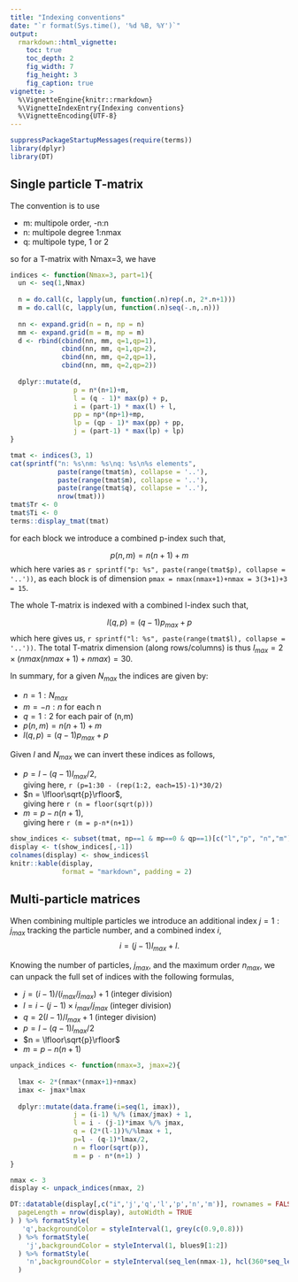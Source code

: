 ```yaml
---
title: "Indexing conventions"
date: "`r format(Sys.time(), '%d %B, %Y')`"
output:
  rmarkdown::html_vignette:
    toc: true
    toc_depth: 2
    fig_width: 7
    fig_height: 3
    fig_caption: true
vignette: >
  %\VignetteEngine{knitr::rmarkdown}
  %\VignetteIndexEntry{Indexing conventions}
  %\VignetteEncoding{UTF-8}
---
```



```r
suppressPackageStartupMessages(require(terms))
library(dplyr)
library(DT)
```

## Single particle T-matrix


The convention is to use

- m: multipole order, -n:n
- n: multipole degree 1:nmax
- q: multipole type, 1 or 2

so for a T-matrix with Nmax=3, we have

```r

indices <- function(Nmax=3, part=1){
  un <- seq(1,Nmax)
  
  n = do.call(c, lapply(un, function(.n)rep(.n, 2*.n+1)))
  m = do.call(c, lapply(un, function(.n)seq(-.n,.n)))
  
  nn <- expand.grid(n = n, np = n)
  mm <- expand.grid(m = m, mp = m)
  d <- rbind(cbind(nn, mm, q=1,qp=1),
             cbind(nn, mm, q=1,qp=2),
             cbind(nn, mm, q=2,qp=1),
             cbind(nn, mm, q=2,qp=2))
  
  dplyr::mutate(d, 
                p = n*(n+1)+m, 
                l = (q - 1)* max(p) + p,
                i = (part-1) * max(l) + l,
                pp = np*(np+1)+mp,
                lp = (qp - 1)* max(pp) + pp,
                j = (part-1) * max(lp) + lp)
}

tmat <- indices(3, 1)
cat(sprintf("n: %s\nm: %s\nq: %s\n%s elements",
            paste(range(tmat$n), collapse = '..'), 
            paste(range(tmat$m), collapse = '..'), 
            paste(range(tmat$q), collapse = '..'), 
            nrow(tmat)))
tmat$Tr <- 0
tmat$Ti <- 0
terms::display_tmat(tmat)
```

for each block we introduce a combined p-index such that,

$$
p(n,m) = n(n+1)+m
$$
which here varies as `r sprintf("p: %s", paste(range(tmat$p), collapse = '..'))`, as each block is of dimension `pmax = nmax(nmax+1)+nmax = 3(3+1)+3 = 15`.

The whole T-matrix is indexed with a combined l-index such that,

$$
l(q,p) = (q-1)p_{max} + p 
$$
which here gives us,
`r sprintf("l: %s", paste(range(tmat$l), collapse = '..'))`. The total T-matrix dimension (along rows/columns) is thus $l_{max}=2\times(nmax(nmax+1)+nmax)=30$.

In summary, for a given $N_{max}$ the indices are given by:

- $n=1:N_{max}$
- $m=-n:n$ for each n
- $q=1:2$ for each pair of (n,m)
- $p(n,m) = n(n+1)+m$
- $l(q,p) = (q-1)p_{max} + p$

Given $l$ and $N_{max}$ we can invert these indices as follows,

- $p = l - (q-1)l_{max}/2$,   
giving here, `r (p=1:30 - (rep(1:2, each=15)-1)*30/2)`
- $n = \lfloor\sqrt{p}\rfloor$,   
giving here `r (n = floor(sqrt(p)))`
- $m = p - n(n+1)$,   
giving here `r (m = p-n*(n+1))`

```r
show_indices <- subset(tmat, np==1 & mp==0 & qp==1)[c("l","p", "n","m")]
display <- t(show_indices[,-1])
colnames(display) <- show_indices$l
knitr::kable(display, 
             format = "markdown", padding = 2)
```

## Multi-particle matrices

When combining multiple particles we introduce an additional index $j=1:j_{max}$ tracking the particle number, and a combined index $i$,
$$
i = (j-1) l_{max} + l.
$$

Knowing the number of particles, $j_{max}$, and the maximum order $n_{max}$, we can unpack the full set of indices with the following formulas,

- $j = (i-1) / (i_{max}/j_{max}) + 1$ (integer division)
- $l = i - (j-1)\times i_{max}/j_{max}$ (integer division)
- $q = 2(l-1)/l_{max} + 1$ (integer division)
- $p = l - (q-1)l_{max}/2$
- $n = \lfloor\sqrt{p}\rfloor$
- $m = p - n(n+1)$

```r
unpack_indices <- function(nmax=3, jmax=2){
  
  lmax <- 2*(nmax*(nmax+1)+nmax)
  imax <- jmax*lmax
  
  dplyr::mutate(data.frame(i=seq(1, imax)),
                j = (i-1) %/% (imax/jmax) + 1,
                l = i - (j-1)*imax %/% jmax,
                q = (2*(l-1))%/%lmax + 1,
                p=l - (q-1)*lmax/2,
                n = floor(sqrt(p)),
                m = p - n*(n+1) )
}

nmax <- 3
display <- unpack_indices(nmax, 2)

DT::datatable(display[,c("i",'j','q','l','p','n','m')], rownames = FALSE,filter = 'top', options = list(
  pageLength = nrow(display), autoWidth = TRUE
) ) %>% formatStyle(
   'q',backgroundColor = styleInterval(1, grey(c(0.9,0.8)))
  ) %>% formatStyle(
    'j',backgroundColor = styleInterval(1, blues9[1:2])
  ) %>% formatStyle(
    'n',backgroundColor = styleInterval(seq_len(nmax-1), hcl(360*seq_len(nmax)/nmax))
  )
```






